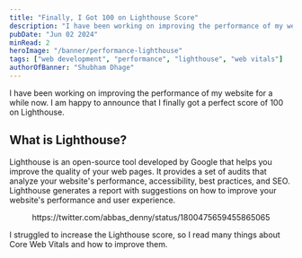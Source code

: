 ```yaml
---
title: "Finally, I Got 100 on Lighthouse Score"
description: "I have been working on improving the performance of my website for a while now. I am happy to announce that I finally got a perfect score of 100 on Lighthouse."
pubDate: "Jun 02 2024"
minRead: 2
heroImage: "/banner/performance-lighthouse"
tags: ["web development", "performance", "lighthouse", "web vitals"]
authorOfBanner: "Shubham Dhage"
---
```


<script async src="https://platform.twitter.com/widgets.js"></script>

I have been working on improving the performance of my website for a while now. I am happy to announce that I finally got a perfect score of 100 on Lighthouse.

## What is Lighthouse?

Lighthouse is an open-source tool developed by Google that helps you improve the quality of your web pages. It provides a set of audits that analyze your website's performance, accessibility, best practices, and SEO. Lighthouse generates a report with suggestions on how to improve your website's performance and user experience.

<div align="center">
  https://twitter.com/abbas_denny/status/1800475659455865065
</div>

I struggled to increase the Lighthouse score, so I read many things about Core Web Vitals and how to improve them.
